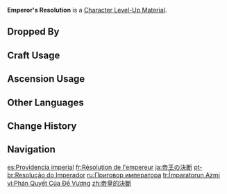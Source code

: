 {{Item Infobox
|title        = Em&shy;per&shy;or's Res&shy;o&shy;lu&shy;tion
|id           = 113051
|image        = Item Emperor's Resolution.png
|type         = Character Level-Up Materials
|group        = Normal Boss Drops
|invCategory  = Character Development Items
|quality      = 4
|description  = The war hammer of the Emperor of Fire and Iron. The mighty crab has crushed countless foes with this giant claw. Be it clockwork meka, other Fontemer Aberrants, or hunters with ill-placed curiosity &mdash; all have yielded under its power.<br>Fontemer Aberrants are different from human beings in that the concepts of aristocracy or inheritance are entirely foreign to them. None of them are born superior. One that survives deadly predators and adversities is able to accumulate infinite power as it keeps hunting and feeding over centuries. Such a creature is often referred to as an overlord for the fear it inspires.
|source1      = Dropped by Lv. 30+ [[Emperor of Fire and Iron]]
}}
'''Emperor's Resolution''' is a [[Character Level-Up Material]].

==Dropped By==
{{Dropped By|level=30}}

==Craft Usage==
{{Craft Usage}}

==Ascension Usage==
{{Ascension Usage}}

==Other Languages==
{{Other Languages
|en      = Emperor's Resolution
|zhs     = 帝皇的决断
|zhs_rm  = Dìhuáng de Juéduàn
|zht     = 帝皇的決斷
|zht_rm  = Dìhuáng de Juéduàn
|zh_tl   = Emperor's Resolution
|ja      = 帝王の決断
|ja_rm   = Teiou no Ketsudan
|ja_tl   = Emperor's Resolution
|ko      = 제왕의 결단
|ko_rm   = Jewang-ui Gyeoldan
|ko_tl   = Emperor's Resolution
|es      = Providencia imperial
|es_tl   = Imperial Providence
|fr      = Résolution de l'empereur
|fr_tl   = Emperor's Resolution
|ru      = Приговор императора
|ru_tl   = Emperor's Verdict
|th      = Emperor's Resolution
|vi      = Phán Quyết Của Đế Vương
|vi_tl   = 
|de      = Des Kaisers Entschlossenheit
|de_tl   = The Emperor's Determination
|id      = Emperor's Resolution
|pt      = Resolução do Imperador
|pt_tl   = 
|tr      = İmparatorun Azmi
|tr_tl   = The Emperor's Perseverance
|it      = Determinazione dell'Imperatore
|it_tl   = Emperor's Determination
}}

==Change History==
{{Change History|4.0}}

==Navigation==
{{Development Item Navbox|Character Level-Up Materials}}

[[es:Providencia imperial]]
[[fr:Résolution de l'empereur]]
[[ja:帝王の決断]]
[[pt-br:Resolução do Imperador]]
[[ru:Приговор императора]]
[[tr:İmparatorun Azmi]]
[[vi:Phán Quyết Của Đế Vương]]
[[zh:帝皇的決斷]]